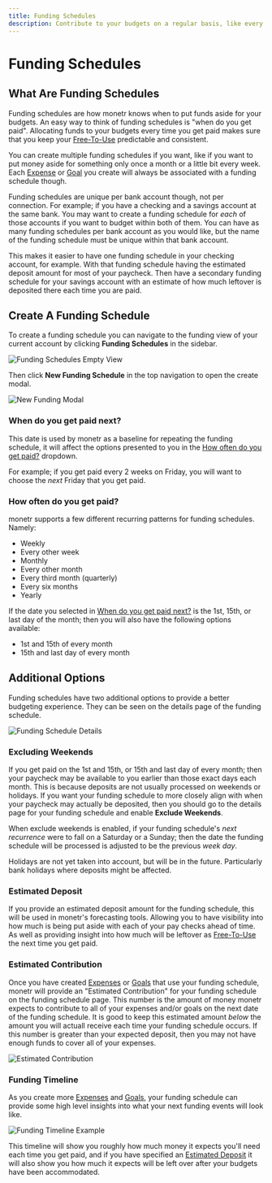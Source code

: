 ```yaml
---
title: Funding Schedules
description: Contribute to your budgets on a regular basis, like every time you get paid.
---
```



# Funding Schedules

## What Are Funding Schedules

Funding schedules are how monetr knows when to put funds aside for your budgets. An easy way to think of funding
schedules is "when do you get paid". Allocating funds to your budgets every time you get paid makes sure that you keep
your [Free-To-Use](./free_to_use) predictable and consistent.

You can create multiple funding schedules if you want, like if you want to put money aside for something only once a
month or a little bit every week. Each [Expense](./expense) or [Goal](./goal) you create will always be associated with
a funding schedule though.

Funding schedules are unique per bank account though, not per connection. For example; if you have a checking and a
savings account at the same bank. You may want to create a funding schedule for _each_ of those accounts if you want to
budget within both of them. You can have as many funding schedules per bank account as you would like, but the name of
the funding schedule must be unique within that bank account.

This makes it easier to have one funding schedule in your checking account, for example. With that funding schedule
having the estimated deposit amount for most of your paycheck. Then have a secondary funding schedule for your savings
account with an estimate of how much leftover is deposited there each time you are paid.

## Create A Funding Schedule

To create a funding schedule you can navigate to the funding view of your current account by clicking **Funding
Schedules** in the sidebar.

![Funding Schedules Empty View](./assets/funding_empty_view.png)

Then click **New Funding Schedule** in the top navigation to open the create modal.

![New Funding Modal](./assets/funding_new_modal.png)

### When do you get paid next?

This date is used by monetr as a baseline for repeating the funding schedule, it will affect the options presented to
you in the [How often do you get paid?](#how-often-do-you-get-paid) dropdown.

For example; if you get paid every 2 weeks on Friday, you will want to choose the _next_ Friday that you get paid.

### How often do you get paid?

monetr supports a few different recurring patterns for funding schedules. Namely:

- Weekly
- Every other week
- Monthly
- Every other month
- Every third month (quarterly)
- Every six months
- Yearly

If the date you selected in [When do you get paid next?](#when-do-you-get-paid-next) is the 1st, 15th, or last day of
the month; then you will also have the following options available:

- 1st and 15th of every month
- 15th and last day of every month

## Additional Options

Funding schedules have two additional options to provide a better budgeting experience. They can be seen on the details
page of the funding schedule. 

![Funding Schedule Details](./assets/funding_details.png)

### Excluding Weekends

If you get paid on the 1st and 15th, or 15th and last day of every month; then your paycheck may be available to you
earlier than those exact days each month. This is because deposits are not usually processed on weekends or holidays. If
you want your funding schedule to more closely align with when your paycheck may actually be deposited, then you should
go to the details page for your funding schedule and enable **Exclude Weekends**.

When exclude weekends is enabled, if your funding schedule's _next recurrence_ were to fall on a Saturday or a Sunday;
then the date the funding schedule will be processed is adjusted to be the previous _week day_.

<Callout type="info">
  Holidays are not yet taken into account, but will be in the future. Particularly bank holidays where deposits might be
  affected.
</Callout>

### Estimated Deposit

If you provide an estimated deposit amount for the funding schedule, this will be used in monetr's forecasting tools.
Allowing you to have visibility into how much is being put aside with each of your pay checks ahead of time. As well as
providing insight into how much will be leftover as [Free-To-Use](./free_to_use) the next time you get paid.

### Estimated Contribution

Once you have created [Expenses](./expense) or [Goals](./goal) that use your funding schedule, monetr will provide an
"Estimated Contribution" for your funding schedule on the funding schedule page. This number is the amount of money
monetr expects to contribute to all of your expenses and/or goals on the next date of the funding schedule. It is good
to keep this estimated amount _below_ the amount you will actuall receive each time your funding schedule occurs. If
this number is greater than your expected deposit, then you may not have enough funds to cover all of your expenses.

![Estimated Contribution](./assets/funding_estimate_example.png)

### Funding Timeline

As you create more [Expenses](./expense) and [Goals](./goal), your funding schedule can provide some high level insights
into what your next funding events will look like.

![Funding Timeline Example](./assets/funding_timeline.png)

This timeline will show you roughly how much money it expects you'll need each time you get paid, and if you have
specified an [Estimated Deposit](#estimated-deposit) it will also show you how much it expects will be left over after
your budgets have been accommodated.
